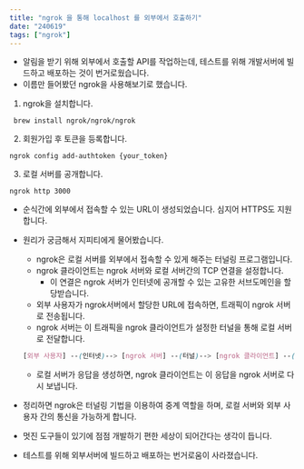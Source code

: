 ```yaml
---
title: "ngrok 을 통해 localhost 를 외부에서 호출하기"
date: "240619"
tags: ["ngrok"]
---
```


- 알림을 받기 위해 외부에서 호출할 API를 작업하는데, 테스트를 위해 개발서버에 빌드하고 배포하는 것이 번거로웠습니다.
- 이름만 들어봤던 ngrok을 사용해보기로 했습니다.

1. ngrok을 설치합니다.

```
 brew install ngrok/ngrok/ngrok
```

2. 회원가입 후 토큰을 등록합니다.

```
ngrok config add-authtoken {your_token}
```

3. 로컬 서버를 공개합니다.

```
ngrok http 3000
```

- 순식간에 외부에서 접속할 수 있는 URL이 생성되었습니다. 심지어 HTTPS도 지원합니다.
- 원리가 궁금해서 지피티에게 물어봤습니다.

  - ngrok은 로컬 서버를 외부에서 접속할 수 있게 해주는 터널링 프로그램입니다.
  - ngrok 클라이언트는 ngrok 서버와 로컬 서버간의 TCP 연결을 설정합니다.
    - 이 연결은 ngrok 서버가 인터넷에 공개할 수 있는 고유한 서브도메인을 할당받습니다.
  - 외부 사용자가 ngrok서버에서 할당한 URL에 접속하면, 트래픽이 ngrok 서버로 전송됩니다.
  - ngrok 서버는 이 트래픽을 ngrok 클라이언트가 설정한 터널을 통해 로컬 서버로 전달합니다.

  ```scss
  [외부 사용자] --(인터넷)--> [ngrok 서버] --(터널)--> [ngrok 클라이언트] --(로컬 네트워크)--> [로컬 서버]
  ```

  - 로컬 서버가 응답을 생성하면, ngrok 클라이언트는 이 응답을 ngrok 서버로 다시 보냅니다.

- 정리하면 ngrok은 터널링 기법을 이용하여 중계 역할을 하며, 로컬 서버와 외부 사용자 간의 통신을 가능하게 합니다.
- 멋진 도구들이 있기에 점점 개발하기 편한 세상이 되어간다는 생각이 듭니다.
- 테스트를 위해 외부서버에 빌드하고 배포하는 번거로움이 사라졌습니다.
